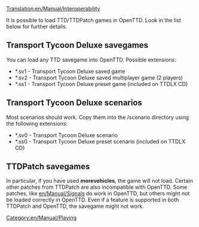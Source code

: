 [[Translation:en/Manual/Interoperability]]
[[Category:en/Manual/Playing]]

It is possible to load TTD/TTDPatch games in OpenTTD. Look in the list below for further details.

==Transport Tycoon Deluxe savegames==
You can load any TTD savegame into OpenTTD. Possible extensions:
* *.sv1 - Transport Tycoon Deluxe saved game
* *.sv2 - Transport Tycoon Deluxe saved multiplayer game (2 players)
* *.ss1 - Transport Tycoon Deluxe preset game (included on TTDLX CD)
{{en/Note|The extension must be lower case on Unix systems!}}

==Transport Tycoon Deluxe scenarios==
Most scenarios should work. Copy them into the /scenario directory using the following extensions:
* *.sv0 - Transport Tycoon Deluxe scenario
* *.ss0 - Transport Tycoon Deluxe preset scenario (included on TTDLX CD)

==TTDPatch savegames==
{{en/Warning|Not all TTDPatch savegames can be loaded into OpenTTD!}} In particular, if you have used '''morevehicles''', the game will not load. Certain other patches from TTDPatch are also incompatible with OpenTTD. Some patches, like [[en/Manual/Signals]] do work in OpenTTD, but others might not be loaded correctly in OpenTTD. Even if a feature is supported in both TTDPatch and OpenTTD, the savegame might not work.